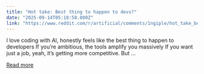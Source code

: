 ```yaml
---
title: "Hot take: Best thing to happen to devs?"
date: "2025-09-14T05:18:58.000Z"
link: "https://www.reddit.com/r/artificial/comments/1ngiple/hot_take_best_thing_to_happen_to_devs/"
---
```


I love coding with AI, honestly feels like the best thing to happen to developers If you’re ambitious, the tools amplify you massively If you want just a job, yeah, it’s getting more competitive. But ...

[Read more](https://www.reddit.com/r/artificial/comments/1ngiple/hot_take_best_thing_to_happen_to_devs/)

